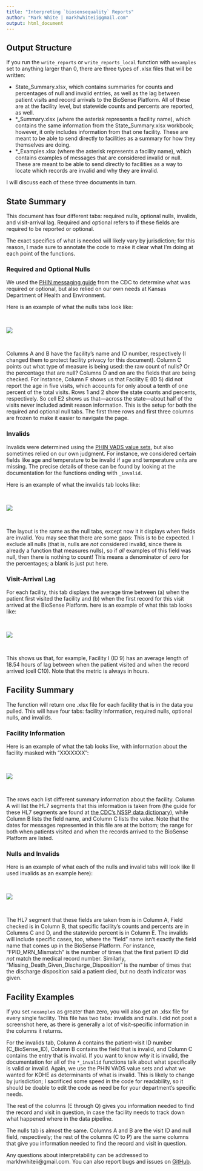 ```yaml
---
title: "Interpreting `biosensequality` Reports"
author: "Mark White | markhwhiteii@gmail.com"
output: html_document
---
```


## Output Structure

If you run the `write_reports` or `write_reports_local` function with `nexamples` set to anything larger than 0, there are three types of .xlsx files that will be written:  

* State_Summary.xlsx, which contains summaries for counts and percentages of null and invalid entries, as well as the lag between patient visits and record arrivals to the BioSense Platform. All of these are at the facility level, but statewide counts and percents are reported, as well.  
* *_Summary.xlsx (where the asterisk represents a facility name), which contains the same information from the State_Summary.xlsx workbook; however, it only includes information from that one facility. These are meant to be able to send directly to facilities as a summary for how they themselves are doing.  
* *_Examples.xlsx (where the asterisk represents a facility name), which contains examples of messages that are considered invalid or null. These are meant to be able to send directly to facilities as a way to locate which records are invalid and why they are invalid.  

I will discuss each of these three documents in turn.  

## State Summary

This document has four different tabs: required nulls, optional nulls, invalids, and visit-arrival lag. Required and optional refers to if these fields are required to be reported or optional.  

The exact specifics of what is needed will likely vary by jurisdiction; for this reason, I made sure to annotate the code to make it clear what I'm doing at each point of the functions.  

### Required and Optional Nulls

We used the [PHIN messaging guide](https://www.cdc.gov/nssp/documents/guides/syndrsurvmessagguide2_messagingguide_phn.pdf) from the CDC to determine what was required or optional, but also relied on our own needs at Kansas Department of Health and Environment.  

Here is an example of what the nulls tabs look like:  

<br>
<div style="width:1000px">
![](http://i.imgur.com/TDJn33I.png)
</div>
<br>  

Columns A and B have the facility's name and ID number, respectively (I changed them to protect facility privacy for this document). Column C points out what type of measure is being used: the raw count of nulls? Or the percentage that are null? Columns D and on are the fields that are being checked. For instance, Column F shows us that Facility E (ID 5) did not report the age in five visits, which accounts for only about a tenth of one percent of the total visits. Rows 1 and 2 show the state counts and percents, respectively. So cell E2 shows us that—across the state—about half of the visits never included admit reason information. This is the setup for both the required and optional null tabs. The first three rows and first three columns are frozen to make it easier to navigate the page.  

### Invalids

Invalids were determined using the [PHIN VADS value sets](https://phinvads.cdc.gov/vads/ViewView.action?name=Syndromic%20Surveillance), but also sometimes relied on our own judgment. For instance, we considered certain fields like age and temperature to be invalid if age and temperature units are missing. The precise details of these can be found by looking at the documentation for the functions ending with  `_invalid`.  

Here is an example of what the invalids tab looks like:  

<br>
<div style="width:1000px">
![](http://i.imgur.com/1DVWV3D.png)
</div>
<br>

The layout is the same as the null tabs, except now it it displays when fields are invalid. You may see that there are some gaps: This is to be expected. I exclude all nulls (that is, nulls are *not* considered invalid, since there is already a function that measures nulls), so if *all* examples of this field was null, then there is nothing to count! This means a denominator of zero for the percentages; a blank is just put here.  

### Visit-Arrival Lag

For each facility, this tab displays the average time between (a) when the patient first visited the facility and (b) when the first record for this visit arrived at the BioSense Platform. here is an example of what this tab looks like:  

<br>
<div style="width:1000px">
![](http://i.imgur.com/wlfDsPk.png)
</div>
<br>

This shows us that, for example, Facility I (ID 9) has an average length of 18.54 hours of lag between when the patient visited and when the record arrived (cell C10). Note that the metric is always in hours.  

## Facility Summary

The function will return one .xlsx file for each facility that is in the data you pulled. This will have four tabs: facility information, required nulls, optional nulls, and invalids.  

### Facility Information

Here is an example of what the tab looks like, with information about the facility masked with "XXXXXXX":  

<br>
<div style="width:1000px">
![](http://i.imgur.com/3YsJNrE.png)
</div>
<br>  

The rows each list different summary information about the facility. Column A will list the HL7 segments that this information is taken from (the guide for these HL7 segments are found at [the CDC's NSSP data dictionary](https://www.cdc.gov/nssp/biosense/docs/NSSP-Data-Dictionary.xlsx)), while Column B lists the field name, and Column C lists the value. Note that the dates for messages represented in this file are at the bottom; the range for both when patients visited and when the records arrived to the BioSense Platform are listed.  

### Nulls and Invalids

Here is an example of what each of the nulls and invalid tabs will look like (I used invalids as an example here): 

<br>
<div style="width:1000px">
![](http://i.imgur.com/1L8p93h.png)
</div>
<br>  

The HL7 segment that these fields are taken from is in Column A, Field checked is in Column B, that specific facility's counts and percents are in Columns C and D, and the statewide percent is in Column E. The invalids will include specific cases, too, where the "field" name isn't exactly the field name that comes up in the BioSense Platform. For instance, "FPID_MRN_Mismatch" is the number of times that the first patient ID did *not* match the medical record number. Similarly, "Missing_Death_Given_Discharge_Disposition" is the number of times that the discharge disposition said a patient died, but no death indicator was given.  

## Facility Examples

If you set `nexamples` as greater than zero, you will also get an .xlsx file for every single facility. This file has two tabs: invalids and nulls. I did not post a screenshot here, as there is generally a lot of visit-specific information in the columns it returns.  

For the invalids tab, Column A contains the patient-visit ID number (C_BioSense_ID), Column B contains the field that is invalid, and Column C contains the entry that is invalid. If you want to know *why* it is invalid, the documentation for all of the `*_invalid` functions talk about what specifically is valid or invalid. Again, we use the PHIN VADS value sets and what we wanted for KDHE as determinants of what is invalid. This is likely to change by jurisdiction; I sacrificed some speed in the code for readability, so it should be doable to edit the code as need be for your department's specific needs.  

The rest of the columns (E through Q) gives you information needed to find the record and visit in question, in case the facility needs to track down what happened where in the data pipeline.  

The nulls tab is almost the same. Columns A and B are the visit ID and null field, respectively; the rest of the columns (C to P) are the same columns that give you information needed to find the record and visit in question.  

Any questions about interpretability can be addressed to markhwhiteii@gmail.com. You can also report bugs and issues on [GitHub](https://github.com/markhwhiteii/biosensequality/issues).
<br>
<br>